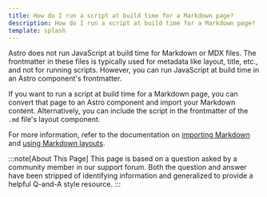 ```yaml
---
title: How do I run a script at build time for a Markdown page?
description: How do I run a script at build time for a Markdown page?
template: splash
---
```



Astro does not run JavaScript at build time for Markdown or MDX files. The frontmatter in these files is typically used for metadata like layout, title, etc., and not for running scripts. However, you can run JavaScript at build time in an Astro component's frontmatter. 

If you want to run a script at build time for a Markdown page, you can convert that page to an Astro component and import your Markdown content. Alternatively, you can include the script in the frontmatter of the `.md` file's layout component.


<ReadMore>For more information, refer to the documentation on [importing Markdown](/en/guides/markdown-content/#importing-markdown) and [using Markdown layouts](/en/basics/layouts/#markdownmdx-layouts).</ReadMore>

:::note[About This Page]
This page is based on a question asked by a community member in our support forum. Both the question and answer have been stripped of identifying information and generalized to provide a helpful Q-and-A style resource.
:::

<CardGrid>
<LinkCard title="Visit Astro Docs" href="/en/getting-started/" />
<LinkCard title="See More Questions" href="/en/community-content/questions/" />
</CardGrid>